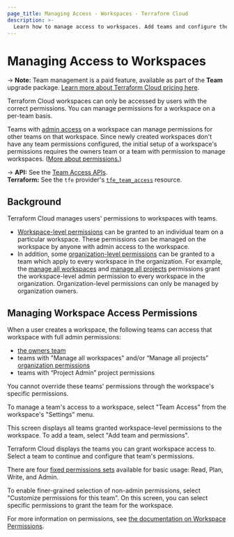 ```yaml
---
page_title: Managing Access - Workspaces - Terraform Cloud
description: >-
  Learn how to manage access to workspaces. Add teams and configure their permissions.
---
```


# Managing Access to Workspaces

-> **Note:** Team management is a paid feature, available as part of the **Team** upgrade package. [Learn more about Terraform Cloud pricing here](https://www.hashicorp.com/products/terraform/pricing).

Terraform Cloud workspaces can only be accessed by users with the correct permissions. You can manage permissions for a workspace on a per-team basis.

Teams with [admin access](/terraform/cloud-docs/users-teams-organizations/permissions) on a workspace can manage permissions for other teams on that workspace. Since newly created workspaces don't have any team permissions configured, the initial setup of a workspace's permissions requires the owners team or a team with permission to manage workspaces. ([More about permissions.](/terraform/cloud-docs/users-teams-organizations/permissions))

[permissions-citation]: #intentionally-unused---keep-for-maintainers

-> **API:** See the [Team Access APIs](/terraform/cloud-docs/api-docs/team-access). <br/>
**Terraform:** See the `tfe` provider's [`tfe_team_access`](https://registry.terraform.io/providers/hashicorp/tfe/latest/docs/resources/team_access) resource.

## Background

Terraform Cloud manages users' permissions to workspaces with teams.

- [Workspace-level permissions](/terraform/cloud-docs/users-teams-organizations/permissions#workspace-permissions) can be granted to an individual team on a particular workspace. These permissions can be managed on the workspace by anyone with admin access to the workspace.
- In addition, some [organization-level permissions](/terraform/cloud-docs/users-teams-organizations/permissions#organization-permissions) can be granted to a team which apply to every workspace in the organization. For example, the
  [manage all workspaces](/terraform/cloud-docs/users-teams-organizations/permissions#manage-all-workspaces) and [manage all projects](/terraform/cloud-docs/users-teams-organizations/permissions#manage-all-projects) permissions grant the workspace-level admin permission to every workspace in the organization. Organization-level permissions can only be managed by organization owners.

## Managing Workspace Access Permissions

When a user creates a workspace, the following teams can access that workspace with full admin permissions:
- [the owners team](/terraform/cloud-docs/users-teams-organizations/teams#the-owners-team)
- teams with "Manage all workspaces" and/or “Manage all projects” [organization permissions](/terraform/cloud-docs/users-teams-organizations/permissions#project-permissions)
- teams with “Project Admin” project permissions

You cannot override these teams' permissions through the workspace's specific permissions.

To manage a team's access to a workspace, select "Team Access" from the workspace's "Settings" menu.

This screen displays all teams granted workspace-level permissions to the workspace. To add a team, select "Add team and permissions".

Terraform Cloud displays the teams you can grant workspace access to. Select a team to continue and configure that team's permissions.

There are four [fixed permissions sets](/terraform/cloud-docs/users-teams-organizations/permissions#fixed-permission-sets) available for basic usage: Read, Plan, Write, and Admin.

To enable finer-grained selection of non-admin permissions, select "Customize permissions for this team". On this screen, you can select specific permissions to grant the team for the workspace. 

For more information on permissions, see [the documentation on Workspace Permissions](/terraform/cloud-docs/users-teams-organizations/permissions#workspace-permissions).

